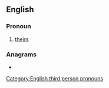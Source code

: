 ==English==

===Pronoun===
{{en-pron|desc=possessive pronoun|possessive determiner|thor}}

# {{lb|en|Geordie}} [[theirs]]

===Anagrams===
* {{anagrams|en|Short|Stohr|horst|hotrs|short|trosh}}

[[Category:English third person pronouns]]
